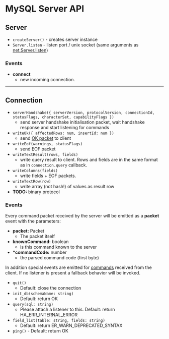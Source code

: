 # MySQL Server API

## Server

- `createServer()` - creates server instance
- `Server.listen` - listen port / unix socket (same arguments as [net.Server.listen](http://nodejs.org/api/net.html#net_server_listen_port_host_backlog_callback))

### Events

- **connect**
  - new incoming connection.

---

## Connection

- `serverHandshake({ serverVersion, protocolVersion, connectionId, statusFlags, characterSet, capabilityFlags })`
  - send server handshake initialisation packet, wait handshake response and start listening for commands
- `writeOk({ affectedRows: num, insertId: num })`
  - send [OK packet](http://dev.mysql.com/doc/internals/en/overview.html#packet-OK_Packet) to client
- `writeEof(warnings, statusFlags)`
  - send EOF packet
- `writeTextResult(rows, fields)`
  - write query result to client. Rows and fields are in the same format as in `connection.query` callback.
- `writeColumns(fields)`
  - write fields + EOF packets.
- `writeTextRow(row)`
  - write array (not hash!) of values as result row
- **TODO:** binary protocol

### Events

Every command packet received by the server will be emitted as a **packet** event with the parameters:

- **packet:** Packet
  - The packet itself
- **knownCommand:** boolean
  - is this command known to the server
- **\*commandCode:** number
  - the parsed command code (first byte)

In addition special events are emitted for [commands](https://dev.mysql.com/doc/internals/en/text-protocol.html) received from the client. If no listener is present a fallback behavior will be invoked.

- `quit()`
  - Default: close the connection
- `init_db(schemaName: string)`
  - Default: return OK
- `query(sql: string)`
  - Please attach a listener to this. Default: return HA_ERR_INTERNAL_ERROR
- `field_list(table: string, fields: string)`
  - Default: return ER_WARN_DEPRECATED_SYNTAX
- `ping()` - Default: return OK
